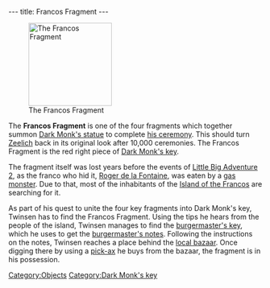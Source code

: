 ---
title: Francos Fragment
---

[[Image:Francos_fragment.png|right|165px|thumb|The Francos Fragment]]

The '''Francos Fragment''' is one of the four fragments which together summon [[Dark Monk's statue]] to complete [[Dark Monk's prophecy|his ceremony]]. This should turn [[Zeelich]] back in its original look after 10,000 ceremonies. The Francos Fragment is the red right piece of [[Dark Monk's key]].

The fragment itself was lost years before the events of [[Little Big Adventure 2]], as the franco who hid it, [[Roger de la Fontaine]], was eaten by a [[gas monster]]. Due to that, most of the inhabitants of the [[Island of the Francos]] are searching for it.

As part of his quest to unite the four key fragments into Dark Monk's key, Twinsen has to find the Francos Fragment. Using the tips he hears from the people of the island, Twinsen manages to find the [[burgermaster's key]], which he uses to get the [[burgermaster's notes]]. Following the instructions on the notes, Twinsen reaches a place behind the [[Francos Island bazaar|local bazaar]]. Once digging there by using a [[pick-ax]] he buys from the bazaar, the fragment is in his possession.

[[Category:Objects]]
[[Category:Dark Monk's key]]